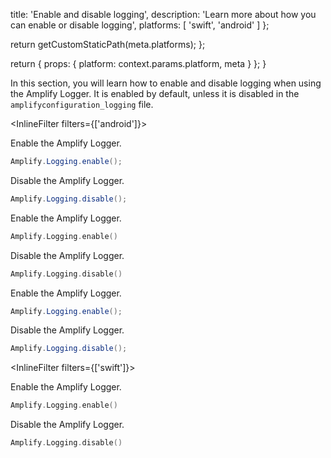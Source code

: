 
  title: 'Enable and disable logging',
  description: 'Learn more about how you can enable or disable logging',
  platforms: [
    'swift',
    'android'
  ]
};

  return getCustomStaticPath(meta.platforms);
};

  return {
    props: {
      platform: context.params.platform,
      meta
    }
  };
}

In this section, you will learn how to enable and disable logging when using the Amplify Logger. It is enabled by default, unless it is disabled in the `amplifyconfiguration_logging` file.



<InlineFilter filters={['android']}>

<BlockSwitcher>
<Block name="Java">

Enable the Amplify Logger.

```java
Amplify.Logging.enable();
```

Disable the Amplify Logger.

```java
Amplify.Logging.disable();
```

</Block>
<Block name="Kotlin">

Enable the Amplify Logger.

```kotlin
Amplify.Logging.enable()
```

Disable the Amplify Logger.

```kotlin
Amplify.Logging.disable()
```

</Block>
<Block name="RxJava">

Enable the Amplify Logger.

```java
Amplify.Logging.enable();
```

Disable the Amplify Logger.

```java
Amplify.Logging.disable();
```

</Block>
</BlockSwitcher>



</InlineFilter>


<InlineFilter filters={['swift']}>

Enable the Amplify Logger.

```swift
Amplify.Logging.enable()
```

Disable the Amplify Logger.

```swift
Amplify.Logging.disable()
```

</InlineFilter>


